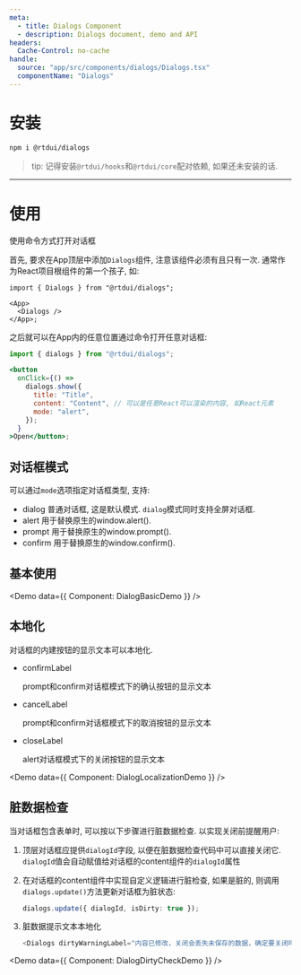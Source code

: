 ```yaml
---
meta:
  - title: Dialogs Component
  - description: Dialogs document, demo and API
headers:
  Cache-Control: no-cache
handle:
  source: "app/src/components/dialogs/Dialogs.tsx"
  componentName: "Dialogs"
---
```



# 安装

```sh
npm i @rtdui/dialogs
```

> tip: 记得安装`@rtdui/hooks`和`@rtdui/core`配对依赖, 如果还未安装的话.

---

# 使用

使用命令方式打开对话框

首先, 要求在App顶层中添加`Dialogs`组件, 注意该组件必须有且只有一次. 通常作为React项目根组件的第一个孩子, 如:

```tsx
import { Dialogs } from "@rtdui/dialogs";

<App>
  <Dialogs />
</App>;
```

之后就可以在App内的任意位置通过命令打开任意对话框:

```jsx
import { dialogs } from "@rtdui/dialogs";

<button
  onClick={() =>
    dialogs.show({
      title: "Title",
      content: "Content", // 可以是任意React可以渲染的内容, 如React元素
      mode: "alert",
    });
  }
>Open</button>;
```

## 对话框模式

可以通过`mode`选项指定对话框类型, 支持:

- dialog 普通对话框, 这是默认模式. `dialog`模式同时支持全屏对话框.
- alert 用于替换原生的window.alert().
- prompt 用于替换原生的window.prompt().
- confirm 用于替换原生的window.confirm().

## 基本使用

<Demo data={{ Component: DialogBasicDemo }} />

## 本地化

对话框的内建按钮的显示文本可以本地化.

- confirmLabel

  prompt和confirm对话框模式下的确认按钮的显示文本

- cancelLabel

  prompt和confirm对话框模式下的取消按钮的显示文本

- closeLabel

  alert对话框模式下的关闭按钮的显示文本

<Demo data={{ Component: DialogLocalizationDemo }} />

## 脏数据检查

当对话框包含表单时, 可以按以下步骤进行脏数据检查. 以实现关闭前提醒用户:

1. 顶层对话框应提供`dialogId`字段, 以便在脏数据检查代码中可以直接关闭它. `dialogId`值会自动赋值给对话框的content组件的`dialogId`属性
2. 在对话框的content组件中实现自定义逻辑进行脏检查, 如果是脏的, 则调用`dialogs.update()`方法更新对话框为脏状态:

   ```ts
   dialogs.update({ dialogId, isDirty: true });
   ```

3. 脏数据提示文本本地化
   ```ts
   <Dialogs dirtyWarningLabel="内容已修改，关闭会丢失未保存的数据，确定要关闭吗？" />
   ```

<Demo data={{ Component: DialogDirtyCheckDemo }} />
